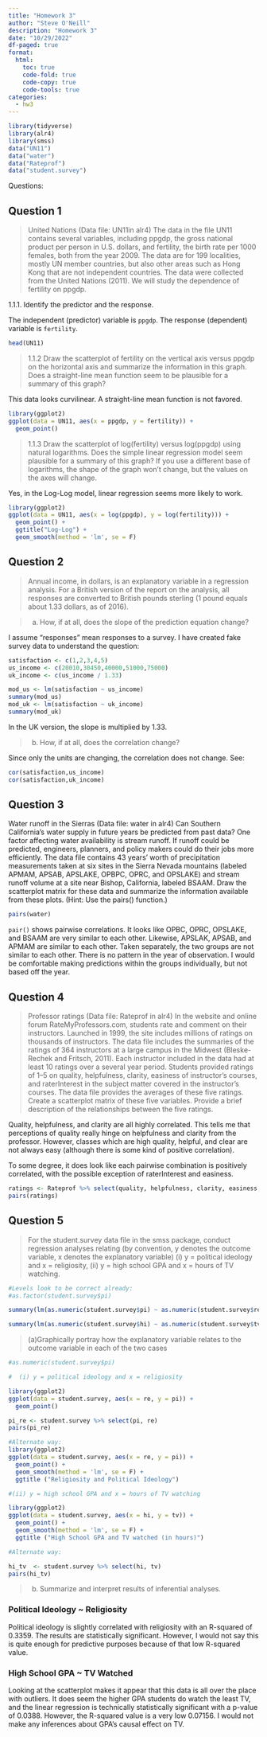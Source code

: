 ```yaml
---
title: "Homework 3"
author: "Steve O'Neill"
description: "Homework 3"
date: "10/29/2022"
df-paged: true
format:
  html:
    toc: true
    code-fold: true
    code-copy: true
    code-tools: true
categories:
  - hw3
---
```


```r
library(tidyverse)
library(alr4)
library(smss)
data("UN11")
data("water")
data("Rateprof")
data("student.survey")
```

Questions:

## Question 1

> United Nations (Data file: UN11in alr4) The data in the file UN11 contains several variables, including ppgdp, the gross national product per person in U.S. dollars, and fertility, the birth rate per 1000 females, both from the year 2009. The data are for 199 localities, mostly UN member countries, but also other areas such as Hong Kong that are not independent countries. The data were collected from the United Nations (2011). We will study the dependence of fertility on ppgdp.

1.1.1. Identify the predictor and the response.

The independent (predictor) variable is `ppgdp`. The response (dependent) variable is `fertility`.

```r
head(UN11)
```

> 1.1.2 Draw the scatterplot of fertility on the vertical axis versus ppgdp on the horizontal axis and summarize the information in this graph. Does a straight-line mean function seem to be plausible for a summary of this graph?

This data looks curvilinear. A straight-line mean function is not favored.

```r
library(ggplot2)
ggplot(data = UN11, aes(x = ppgdp, y = fertility)) +
  geom_point()
```

> 1.1.3 Draw the scatterplot of log(fertility) versus log(ppgdp) using natural logarithms. Does the simple linear regression model seem plausible for a summary of this graph? If you use a different base of logarithms, the shape of the graph won't change, but the values on the axes will change.

Yes, in the Log-Log model, linear regression seems more likely to work.

```r
library(ggplot2)
ggplot(data = UN11, aes(x = log(ppgdp), y = log(fertility))) +
  geom_point() +
  ggtitle("Log-Log") +
  geom_smooth(method = 'lm', se = F)
```

## Question 2

> Annual income, in dollars, is an explanatory variable in a regression analysis. For a British version of the report on the analysis, all responses are converted to British pounds sterling (1 pound equals about 1.33 dollars, as of 2016).

> (a) How, if at all, does the slope of the prediction equation change?

I assume "responses" mean responses to a survey. I have created fake survey data to understand the question:

```r
satisfaction <- c(1,2,3,4,5)
us_income <- c(20010,30450,40000,51000,75000)
uk_income <- c(us_income / 1.33) 

mod_us <- lm(satisfaction ~ us_income)
summary(mod_us)
mod_uk <- lm(satisfaction ~ uk_income)
summary(mod_uk)
```

In the UK version, the slope is multiplied by 1.33.

> (b) How, if at all, does the correlation change?

Since only the units are changing, the correlation does not change. See:

```r
cor(satisfaction,us_income)
cor(satisfaction,uk_income)
```

## Question 3

Water runoff in the Sierras (Data file: water in alr4) Can Southern California's water supply in future years be predicted from past data? One factor affecting water availability is stream runoff. If runoff could be predicted, engineers, planners, and policy makers could do their jobs more efficiently. The data file contains 43 years' worth of precipitation measurements taken at six sites in the Sierra Nevada mountains (labeled APMAM, APSAB, APSLAKE, OPBPC, OPRC, and OPSLAKE) and stream runoff volume at a site near Bishop, California, labeled BSAAM. Draw the scatterplot matrix for these data and summarize the information available from these plots. (Hint: Use the pairs() function.)

```r
pairs(water)
```

`pair()` shows pairwise correlations. It looks like OPBC, OPRC, OPSLAKE, and BSAAM are very similar to each other. Likewise, APSLAK, APSAB, and APMAM are similar to each other. Taken separately, the two groups are not similar to each other. There is no pattern in the year of observation. I would be comfortable making predictions within the groups individually, but not based off the year. 

## Question 4

>Professor ratings (Data file: Rateprof in alr4) In the website and online forum RateMyProfessors.com, students rate and comment on their instructors. Launched in 1999, the site includes millions of ratings on thousands of instructors. The data file includes the summaries of the ratings of 364 instructors at a large campus in the Midwest (Bleske-Rechek and Fritsch, 2011). Each instructor included in the data had at least 10 ratings over a several year period. Students provided ratings of 1--5 on quality, helpfulness, clarity, easiness of instructor's courses, and raterInterest in the subject matter covered in the instructor's courses. The data file provides the averages of these five ratings. Create a scatterplot matrix of these five variables. Provide a brief description of the relationships between the five ratings.

Quality, helpfulness, and clarity are all highly correlated. This tells me that perceptions of quality really hinge on helpfulness and clarity from the professor. However, classes which are high quality, helpful, and clear are not always easy (although there is some kind of positive correlation).

To some degree, it does look like each pairwise combination is positively correlated, with the possible exception of raterInterest and easiness.

```r
ratings <- Rateprof %>% select(quality, helpfulness, clarity, easiness, raterInterest)
pairs(ratings)
```

## Question 5

>For the student.survey data file in the smss package, conduct regression analyses relating (by convention, y denotes the outcome variable, x denotes the explanatory variable) (i) y = political ideology and x = religiosity, (ii) y = high school GPA and x = hours of TV watching.

```r
#Levels look to be correct already:
#as.factor(student.survey$pi)

summary(lm(as.numeric(student.survey$pi) ~ as.numeric(student.survey$re)))

summary(lm(as.numeric(student.survey$hi) ~ as.numeric(student.survey$tv)))
```

>(a)Graphically portray how the explanatory variable relates to the outcome variable in each of the two cases 

```r
#as.numeric(student.survey$pi)

#  (i) y = political ideology and x = religiosity

library(ggplot2)
ggplot(data = student.survey, aes(x = re, y = pi)) +
  geom_point()

pi_re <- student.survey %>% select(pi, re)
pairs(pi_re)

#Alternate way:
library(ggplot2)
ggplot(data = student.survey, aes(x = re, y = pi)) +
  geom_point() +
  geom_smooth(method = 'lm', se = F) +
  ggtitle ("Religiosity and Political Ideology")

#(ii) y = high school GPA and x = hours of TV watching

library(ggplot2)
ggplot(data = student.survey, aes(x = hi, y = tv)) +
  geom_point() +
  geom_smooth(method = 'lm', se = F) +
  ggtitle ("High School GPA and TV watched (in hours)")

#Alternate way:

hi_tv  <- student.survey %>% select(hi, tv)
pairs(hi_tv)
```


>(b) Summarize and interpret results of inferential analyses.

### Political Ideology ~ Religiosity

Political ideology is slightly correlated with religiosity with an R-squared of 0.3359. The results are statistically significant. However, I would not say this is quite enough for predictive purposes because of that low R-squared value.

### High School GPA ~ TV Watched

Looking at the scatterplot makes it appear that this data is all over the place with outliers. It does seem the higher GPA students do watch the least TV, and the linear regression is technically statistically significant with a p-value of 0.0388. However, the R-squared value is a very low 0.07156. I would not make any inferences about GPA's causal effect on TV.














